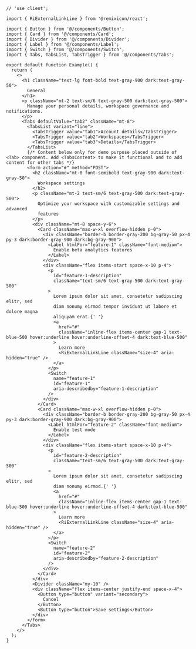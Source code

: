 ````tsx
// 'use client';

import { RiExternalLinkLine } from '@remixicon/react';

import { Button } from '@/components/Button';
import { Card } from '@/components/Card';
import { Divider } from '@/components/Divider';
import { Label } from '@/components/Label';
import { Switch } from '@/components/Switch';
import { Tabs, TabsList, TabsTrigger } from '@/components/Tabs';

export default function Example() {
  return (
    <>
      <h1 className="text-lg font-bold text-gray-900 dark:text-gray-50">
        General
      </h1>
      <p className="mt-2 text-sm/6 text-gray-500 dark:text-gray-500">
        Manage your personal details, workspace governance and notifications.
      </p>
      <Tabs defaultValue="tab2" className="mt-8">
        <TabsList variant="line">
          <TabsTrigger value="tab1">Account details</TabsTrigger>
          <TabsTrigger value="tab2">Workspaces</TabsTrigger>
          <TabsTrigger value="tab3">Details</TabsTrigger>
        </TabsList>
        {/* Content below only for demo purpose placed outside of <Tab> component. Add <TabsContent> to make it functional and to add content for other tabs */}
        <form action="#" method="POST">
          <h2 className="mt-8 font-semibold text-gray-900 dark:text-gray-50">
            Workspace settings
          </h2>
          <p className="mt-2 text-sm/6 text-gray-500 dark:text-gray-500">
            Optimize your workspace with customizable settings and advanced
            features
          </p>
          <div className="mt-8 space-y-6">
            <Card className="max-w-xl overflow-hidden p-0">
              <div className="border-b border-gray-200 bg-gray-50 px-4 py-3 dark:border-gray-900 dark:bg-gray-900">
                <Label htmlFor="feature-1" className="font-medium">
                  Enable beta analytics features
                </Label>
              </div>
              <div className="flex items-start space-x-10 p-4">
                <p
                  id="feature-1-description"
                  className="text-sm/6 text-gray-500 dark:text-gray-500"
                >
                  Lorem ipsum dolor sit amet, consetetur sadipscing elitr, sed
                  diam nonumy eirmod tempor invidunt ut labore et dolore magna
                  aliquyam erat.{' '}
                  <a
                    href="#"
                    className="inline-flex items-center gap-1 text-blue-500 hover:underline hover:underline-offset-4 dark:text-blue-500"
                  >
                    Learn more
                    <RiExternalLinkLine className="size-4" aria-hidden="true" />
                  </a>
                </p>
                <Switch
                  name="feature-1"
                  id="feature-1"
                  aria-describedby="feature-1-description"
                />
              </div>
            </Card>
            <Card className="max-w-xl overflow-hidden p-0">
              <div className="border-b border-gray-200 bg-gray-50 px-4 py-3 dark:border-gray-900 dark:bg-gray-900">
                <Label htmlFor="feature-2" className="font-medium">
                  Enable test mode
                </Label>
              </div>
              <div className="flex items-start space-x-10 p-4">
                <p
                  id="feature-2-description"
                  className="text-sm/6 text-gray-500 dark:text-gray-500"
                >
                  Lorem ipsum dolor sit amet, consetetur sadipscing elitr, sed
                  diam nonumy eirmod.{' '}
                  <a
                    href="#"
                    className="inline-flex items-center gap-1 text-blue-500 hover:underline hover:underline-offset-4 dark:text-blue-500"
                  >
                    Learn more
                    <RiExternalLinkLine className="size-4" aria-hidden="true" />
                  </a>
                </p>
                <Switch
                  name="feature-2"
                  id="feature-2"
                  aria-describedby="feature-2-description"
                />
              </div>
            </Card>
          </div>
          <Divider className="my-10" />
          <div className="flex items-center justify-end space-x-4">
            <Button type="button" variant="secondary">
              Cancel
            </Button>
            <Button type="button">Save settings</Button>
          </div>
        </form>
      </Tabs>
    </>
  );
}

````